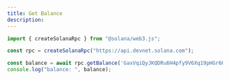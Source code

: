 ```yaml
---
title: Get Balance
description: 
---
```


```js
import { createSolanaRpc } from "@solana/web3.js";

const rpc = createSolanaRpc("https://api.devnet.solana.com");

const balance = await rpc.getBalance('GaxVqiQyJKQDRu6H4pfy9V6Xq19pHGr6HQKDQDv911Y4').send();
console.log("balance: ", balance);
```